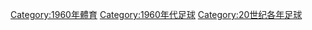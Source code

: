 {{Commonscat|1960 in association football}}

[[Category:1960年體育|Category:1960年體育]]
[[Category:1960年代足球|Category:1960年代足球]]
[[Category:20世纪各年足球|Category:20世纪各年足球]]